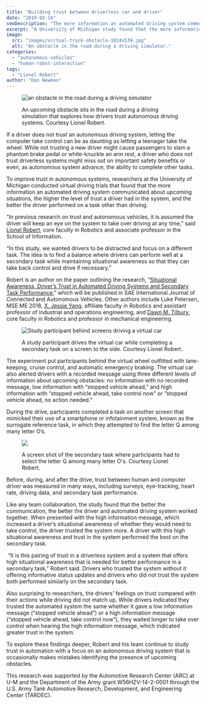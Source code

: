 ```yaml
---
title: "Building trust between driverless car and driver"
date: "2019-03-14"
seoDescription: "The more information an automated driving system communicated, the higher the level of trust."
excerpt: "A University of Michigan study found that the more information an automated driving system communicated about upcoming situations, the higher the level of trust a driver had in the system, and the better the driver performed on a task other than driving."
image:
  src: "images/virtual-truck-obstacle-1024x539.jpg"
  alt: "An obstacle in the road during a driving simulator."
categories:
  - "autonomous-vehicles"
  - "human-robot-interaction"
tags:
  - "Lionel Robert"
author: "Dan Newman"
---
```


<figure>

![an obstacle in the road during a driving simulator](images/virtual-truck-obstacle-1024x539.jpg)

<figcaption>

An upcoming obstacle sits in the road during a driving simulation that explores how drivers trust autonomous driving systems. Courtesy Lionel Robert.

</figcaption>

</figure>

If a driver does not trust an autonomous driving system, letting the computer take control can be as daunting as letting a teenager take the wheel. While not trusting a new driver might cause passengers to slam a phantom brake pedal or white-knuckle an arm rest, a driver who does not trust driverless systems might miss out on important safety benefits or even, as autonomous system advance, the ability to complete other tasks.

To improve trust in autonomous systems, researchers at the University of Michigan conducted virtual driving trials that found that the more information an automated driving system communicated about upcoming situations, the higher the level of trust a driver had in the system, and the better the driver performed on a task other than driving.



“In previous research on trust and autonomous vehicles, it is assumed the driver will keep an eye on the system to take over driving at any time,” said [Lionel Robert](https://robotics.umich.edu/profile/lionel-robert/), core faculty in Robotics and associate professor in the School of Information.

“In this study, we wanted drivers to be distracted and focus on a different task. The idea is to find a balance where drivers can perform well at a secondary task while maintaining situational awareness so that they can take back control and drive if necessary.”

Robert is an author on the paper outlining the research, “[Situational Awareness, Driver’s Trust in Automated Driving Systems and Secondary Task Performance](https://arxiv.org/pdf/1903.05251.pdf),” which will be published in SAE International Journal of Connected and Autonomous Vehicles. Other authors include Luke Petersen, MSE ME 2018, [X. Jessie Yang](https://robotics.umich.edu/profile/xi-jessie-yang/), affiliate faculty in Robotics and assistant professor of industrial and operations engineering, and [Dawn M. Tilbury](https://robotics.umich.edu/profile/dawn-tilbury/), core faculty in Robotics and professor in mechanical engineering.

<figure>

![Study participant behind screens driving a virtual car](images/virtual-setup-1024x768.jpg)

<figcaption>

A study participant drives the virtual car while completing a secondary task on a screen to the side. Courtesy Lionel Robert.

</figcaption>

</figure>

The experiment put participants behind the virtual wheel outfitted with lane-keeping, cruise control, and automatic emergency braking. The virtual car also alerted drivers with a recorded message using three different levels of information about upcoming obstacles: no information with no recorded message, low information with “stopped vehicle ahead,” and high information with “stopped vehicle ahead, take control now” or “stopped vehicle ahead, no action needed.”

During the drive, participants completed a task on another screen that mimicked their use of a smartphone or infotainment system, known as the surrogate reference task, in which they attempted to find the letter Q among many letter O’s. 

<figure>

![](images/task-300x177.jpg)

<figcaption>

A screen shot of the secondary task where participants had to select the letter Q among many letter O's. Courtesy Lionel Robert.

</figcaption>

</figure>

Before, during, and after the drive, trust between human and computer driver was measured in many ways, including surveys, eye-tracking, heart rate, driving data, and secondary task performance.

Like any team collaboration, the study found that the better the communication, the better the driver and automated driving system worked together. When presented with the high information message, which increased a driver’s situational awareness of whether they would need to take control, the driver trusted the system more. A driver with this high situational awareness and trust in the system performed the best on the secondary task.

 “It is this pairing of trust in a driverless system and a system that offers high situational awareness that is needed for better performance in a secondary task,” Robert said. Drivers who trusted the system without it offering informative status updates and drivers who did not trust the system both performed similarly on the secondary task.

Also surprising to researchers, the drivers’ feelings on trust compared with their actions while driving did not match up. While drivers indicated they trusted the automated system the same whether it gave a low information message (“stopped vehicle ahead”) or a high information message (“stopped vehicle ahead, take control now”), they waited longer to take over control when hearing the high information message, which indicated greater trust in the system.

To explore these findings deeper, Robert and his team continue to study trust in automation with a focus on an autonomous driving system that is occasionally makes mistakes identifying the presence of upcoming obstacles.

This research was supported by the Automotive Research Center (ARC) at U-M and the Department of the Army grant W56HZV-14-2-0001 through the U.S. Army Tank Automotive Research, Development, and Engineering Center (TARDEC).
